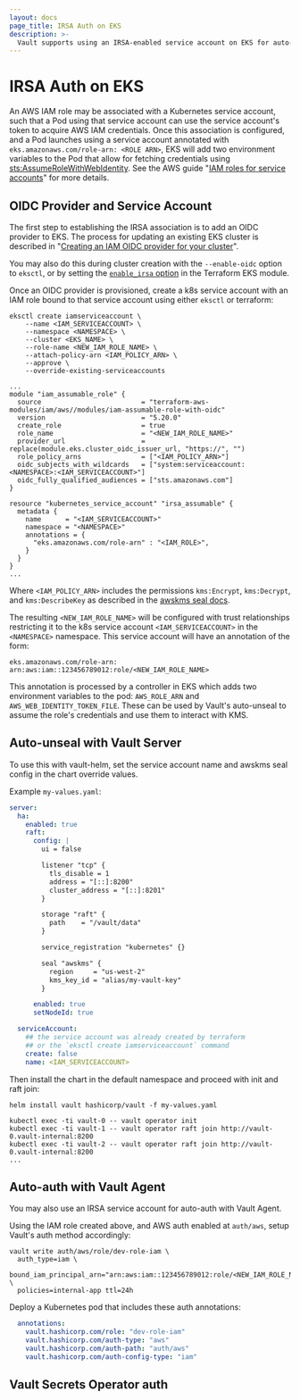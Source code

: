 ```yaml
---
layout: docs
page_title: IRSA Auth on EKS
description: >-
  Vault supports using an IRSA-enabled service account on EKS for auto-unseal and auth.
---
```


# IRSA Auth on EKS

An AWS IAM role may be associated with a Kubernetes service account, such that a Pod using that service account can use the service account's token to acquire AWS IAM credentials. Once this association is configured, and a Pod launches using a service account annotated with `eks.amazonaws.com/role-arn: <ROLE ARN>`, EKS will add two environment variables to the Pod that allow for fetching credentials using [sts:AssumeRoleWithWebIdentity](https://docs.aws.amazon.com/STS/latest/APIReference/API_AssumeRoleWithWebIdentity.html). See the AWS guide "[IAM roles for service accounts](https://docs.aws.amazon.com/eks/latest/userguide/iam-roles-for-service-accounts.html)" for more details.

## OIDC Provider and Service Account

The first step to establishing the IRSA association is to add an OIDC provider to EKS. The process for updating an existing EKS cluster is described in "[Creating an IAM OIDC provider for your cluster](https://docs.aws.amazon.com/eks/latest/userguide/enable-iam-roles-for-service-accounts.html)". 

You may also do this during cluster creation with the `--enable-oidc` option to `eksctl`, or by setting the [`enable_irsa` option](https://registry.terraform.io/modules/terraform-aws-modules/eks/aws/latest#input_enable_irsa) in the Terraform EKS module.

Once an OIDC provider is provisioned, create a k8s service account with an IAM role bound to that service account using either `eksctl` or terraform:

<CodeTabs>
<CodeBlockConfig>

```console
eksctl create iamserviceaccount \
    --name <IAM_SERVICEACCOUNT> \
    --namespace <NAMESPACE> \
    --cluster <EKS_NAME> \
    --role-name <NEW_IAM_ROLE_NAME> \
    --attach-policy-arn <IAM_POLICY_ARN> \
    --approve \
    --override-existing-serviceaccounts
```

</CodeBlockConfig>

<CodeBlockConfig>

```hcl
...
module "iam_assumable_role" {
  source                         = "terraform-aws-modules/iam/aws//modules/iam-assumable-role-with-oidc"
  version                        = "5.20.0"
  create_role                    = true
  role_name                      = "<NEW_IAM_ROLE_NAME>"
  provider_url                   = replace(module.eks.cluster_oidc_issuer_url, "https://", "")
  role_policy_arns               = ["<IAM_POLICY_ARN>"]
  oidc_subjects_with_wildcards   = ["system:serviceaccount:<NAMESPACE>:<IAM_SERVICEACCOUNT>"]
  oidc_fully_qualified_audiences = ["sts.amazonaws.com"]
}

resource "kubernetes_service_account" "irsa_assumable" {
  metadata {
    name      = "<IAM_SERVICEACCOUNT>"
    namespace = "<NAMESPACE>"
    annotations = {
      "eks.amazonaws.com/role-arn" : "<IAM_ROLE>",
    }
  }
}
...
```

</CodeBlockConfig>
</CodeTabs>

Where `<IAM_POLICY_ARN>` includes the permissions `kms:Encrypt`, `kms:Decrypt`, and `kms:DescribeKey` as described in the [awskms seal docs](vault/docs/configuration/seal/awskms#awskms-seal).

The resulting `<NEW_IAM_ROLE_NAME>` will be configured with trust relationships restricting it to the k8s service account `<IAM_SERVICEACCOUNT>` in the `<NAMESPACE>` namespace. This service account will have an annotation of the form:

  ```
  eks.amazonaws.com/role-arn: arn:aws:iam::123456789012:role/<NEW_IAM_ROLE_NAME>
  ```

This annotation is processed by a controller in EKS which adds two environment variables to the pod: `AWS_ROLE_ARN` and `AWS_WEB_IDENTITY_TOKEN_FILE`. These can be used by Vault's auto-unseal to assume the role's credentials and use them to interact with KMS.

## Auto-unseal with Vault Server

To use this with vault-helm, set the service account name and awskms seal config in the chart override values.

Example `my-values.yaml`:

```yaml
server:
  ha:
    enabled: true
    raft:
      config: |
        ui = false

        listener "tcp" {
          tls_disable = 1
          address = "[::]:8200"
          cluster_address = "[::]:8201"
        }

        storage "raft" {
          path    = "/vault/data"
        }

        service_registration "kubernetes" {}

        seal "awskms" {
          region     = "us-west-2"
          kms_key_id = "alias/my-vault-key"
        }

      enabled: true
      setNodeId: true

  serviceAccount:
    ## the service account was already created by terraform
    ## or the `eksctl create iamserviceaccount` command
    create: false
    name: <IAM_SERVICEACCOUNT>
```

Then install the chart in the default namespace and proceed with init and raft join:

```console
helm install vault hashicorp/vault -f my-values.yaml

kubectl exec -ti vault-0 -- vault operator init
kubectl exec -ti vault-1 -- vault operator raft join http://vault-0.vault-internal:8200
kubectl exec -ti vault-2 -- vault operator raft join http://vault-0.vault-internal:8200
...
```

## Auto-auth with Vault Agent

You may also use an IRSA service account for auto-auth with Vault Agent.

Using the IAM role created above, and AWS auth enabled at `auth/aws`, setup Vault's auth method accordingly:

```console
vault write auth/aws/role/dev-role-iam \
  auth_type=iam \
  bound_iam_principal_arn="arn:aws:iam::123456789012:role/<NEW_IAM_ROLE_NAME>" \
  policies=internal-app ttl=24h
```

Deploy a Kubernetes pod that includes these auth annotations:

```yaml
  annotations:
    vault.hashicorp.com/role: "dev-role-iam"
    vault.hashicorp.com/auth-type: "aws"
    vault.hashicorp.com/auth-path: "auth/aws"
    vault.hashicorp.com/auth-config-type: "iam"
```

## Vault Secrets Operator auth
